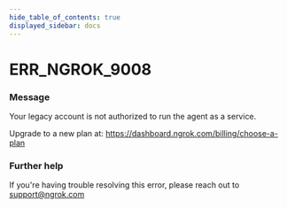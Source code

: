 ```yaml
---
hide_table_of_contents: true
displayed_sidebar: docs
---
```



# ERR_NGROK_9008

### Message

Your legacy account is not authorized to run the agent as a service.

Upgrade to a new plan at: https://dashboard.ngrok.com/billing/choose-a-plan

<ErrorDetails error="err_ngrok_9008" />

### Further help

If you're having trouble resolving this error, please reach out to [support@ngrok.com](mailto:support@ngrok.com?subject=Help%20with%20ERR_NGROK_9008)
